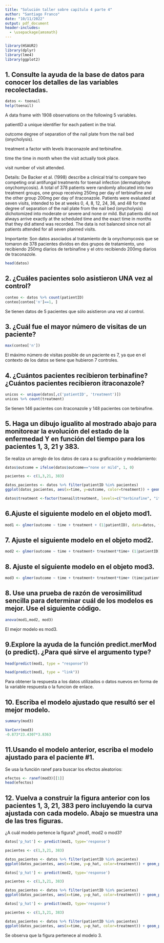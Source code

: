 ```yaml
---
title: "Solución taller sobre capítulo 4 parte 4"
author: "Santiago Franco"
date: "10/11/2022"
output: pdf_document
header-includes:
  - \usepackage{amsmath}
---
```


```r
library(HSAUR2)
library(dplyr)
library(lme4)
library(ggplot2)
```

## 1. Consulte la ayuda de la base de datos para conocer los detalles de las variables recolectadas.

```r
datos <- toenail
help(toenail)
```

A data frame with 1908 observations on the following 5 variables.

patientID
a unique identifier for each patient in the trial.

outcome
degree of separation of the nail plate from the nail bed (onycholysis).

treatment
a factor with levels itraconazole and terbinafine.

time
the time in month when the visit actually took place.

visit
number of visit attended.

Details:
De Backer et al. (1998) describe a clinical trial to compare two competing oral antifungal treatments for toenail infection (dermatophyte onychomycosis). A total of 378 patients were randomly allocated into two treatment groups, one group receiving 250mg per day of terbinafine and the other group 200mg per day of itraconazole. Patients were evaluated at seven visits, intended to be at weeks 0, 4, 8, 12, 24, 36, and 48 for the degree of separation of the nail plate from the nail bed (onycholysis) dichotomized into moderate or severe and none or mild. But patients did not always arrive exactly at the scheduled time and the exact time in months that they did attend was recorded. The data is not balanced since not all patients attended for all seven planned visits.

Importante:
Son datos asociados al tratamiento de la onychomycosis que se tomaron de 378 pacientes dividos en dos grupos de tratamiento, uno recibiendo 250mg diarios de terbinafine y el otro recibiendo 200mg diarios de traconazole.

```r
head(datos)
```


## 2. ¿Cuáles pacientes solo asistieron UNA vez al control?

```r
conteo <- datos %>% count(patientID)
conteo[conteo['n']==1, ]
```

Se tienen datos de 5 pacientes que sólo asistieron una vez al control.

## 3. ¿Cuál fue el mayor número de visitas de un paciente?

```r
max(conteo['n'])
```
El máximo número de visitas posible de un paciente es 7, ya que en el contexto de los datos se tiene que hubieron 7 controles.

## 4. ¿Cuántos pacientes recibieron terbinafine? ¿Cuántos pacientes recibieron itraconazole?

```r
unicos <- unique(datos[,c('patientID', 'treatment')])
unicos %>% count(treatment)
```

Se tienen 146 pacientes con itraconazole y 148 pacientes con terbinafine.

## 5. Haga un dibujo igualito al mostrado abajo para monitorear la evolución del estado de la enfermedad Y en función del tiempo para los pacientes 1, 3, 21 y 383.

Se realiza un arreglo de los datos de cara a su graficación y modelamiento:

```r
datos$outcome = ifelse(datos$outcome=="none or mild", 1, 0)
```


```r
pacientes <- c(1,3,21, 383)

datos_pacientes <- datos %>% filter(patientID %in% pacientes)
ggplot(datos_pacientes, aes(x=time, y=outcome, color=treatment)) + geom_point() + facet_wrap(~ patientID)
```

```r
datos$treatment <-factor(toenail$treatment, levels=c("terbinafine", "itraconazole"))
```

## 6.Ajuste el siguiente modelo en el objeto mod1.

```r
mod1 <- glmer(outcome ~ time + treatment + (1|patientID), data=datos, family=binomial(link="logit"), nAGQ = 1)
```

## 7. Ajuste el siguiente modelo en el objeto mod2.


```r
mod2 <- glmer(outcome ~ time + treatment+ treatment*time+ (1|patientID), data=datos, family=binomial(link="logit"), nAGQ = 1)
```


## 8. Ajuste el siguiente modelo en el objeto mod3.

```r
mod3 <- glmer(outcome ~ time + treatment+ treatment*time+ (time|patientID), data=datos, family=binomial(link="logit"), nAGQ = 1)
```

## 8. Use una prueba de razón de verosimilitud sencilla para determinar cuál de los modelos es mejor. Use el siguiente código.

```r
anova(mod1,mod2, mod3)
```

El mejor modelo es mod3.

## 9.Explore la ayuda de la función predict.merMod (o predict). ¿Para qué sirve el argumento type?

```r
head(predict(mod1, type = "response"))
```

```r
head(predict(mod1, type = "link"))
```
Para obtener la respuesta a los datos utilizados o datos nuevos en forma de la variable respuesta o la funcion de enlace.

## 10. Escriba el modelo ajustado que resultó ser el mejor modelo.

```r
summary(mod3)
```
```r
VarCorr(mod3)
-0.873*23.4307*3.8363
```


\begin{align} 
y_{ij} &\sim  Bernoulli(p_{ij}) \\ 
\text{logit}(p_{ij}) &= 9.35034 + 0.75546 \, time_{ij} + 0.02474 \, treatment_{itraconazolei}  -0.45703 \, time_{ij} \, treatment_{itraconazolei} + b_{0i} + b_{1i} \,time_{ij} \\
\left (
\begin{matrix}
b_{0} \\ b_{1}
\end{matrix} 
\right ) &\sim 
N\left ( \left ( \begin{matrix}
0 \\ 0
\end{matrix} \right ),
\left ( \begin{matrix}
549.00 & -78.47152 \\ 
-78.47152 & 14.72
\end{matrix} \right )
\right ) \\
\end{align}

## 11.Usando el modelo anterior, escriba el modelo ajustado para el paciente #1.

Se usa la función ranef para buscar los efectos aleatorios:
```r
efectos <- ranef(mod3)[[1]]
head(efectos)
```


\begin{align} 
y_{ij} &\sim  Bernoulli(p_{ij}) \\ 
\text{logit}(p_{ij}) &= 9.35034 + 0.75546 \, time_{ij} + 0.02474 \, treatment_{itraconazolei} + -0.45703 \, time_{ij} \, treatment_{itraconazolei} -24.63175913 + 3.100111326	 \,time_{ij}
\end{align}

## 12. Vuelva a construir la figura anterior con los pacientes 1, 3, 21, 383 pero incluyendo la curva ajustada con cada modelo. Abajo se muestra una de las tres figuras.

¿A cuál modelo pertence la figura? ¿mod1, mod2 o mod3?

```r
datos['p_hat'] <- predict(mod1, type='response')
```

```r
pacientes <- c(1,3,21, 383)

datos_pacientes <- datos %>% filter(patientID %in% pacientes)
ggplot(datos_pacientes, aes(x=time, y=p_hat, color=treatment)) + geom_point() + facet_wrap(~ patientID) + geom_line()
```


```r
datos['p_hat'] <- predict(mod2, type='response')
```

```r
pacientes <- c(1,3,21, 383)

datos_pacientes <- datos %>% filter(patientID %in% pacientes)
ggplot(datos_pacientes, aes(x=time, y=p_hat, color=treatment)) + geom_point() + facet_wrap(~ patientID) + geom_line()
```

```r
datos['p_hat'] <- predict(mod3, type='response')
```

```r
pacientes <- c(1,3,21, 383)

datos_pacientes <- datos %>% filter(patientID %in% pacientes)
ggplot(datos_pacientes, aes(x=time, y=p_hat, color=treatment)) + geom_point() + facet_wrap(~ patientID) + geom_line()
```
Se observa que la figura pertenece al modelo 3.